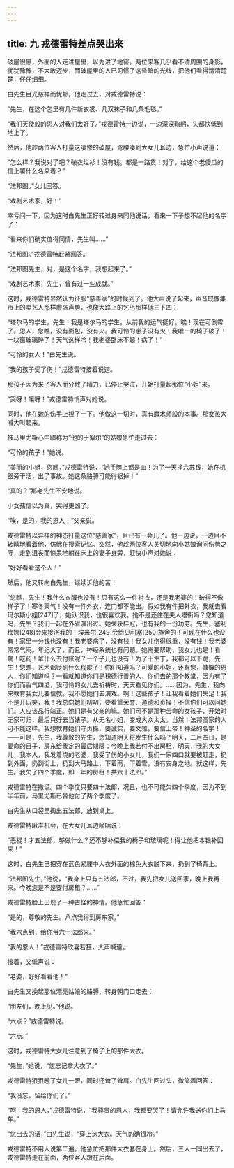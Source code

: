 ```yaml
---
---
---
```

title: 九 戎德雷特差点哭出来
---




破屋很黑，外面的人走进屋里，以为进了地窖。两位来客几乎看不清周围的身影，犹犹豫豫，不大敢迈步，而破屋里的人已习惯了这昏暗的光线，把他们看得清清楚楚，仔仔细细。

白先生目光慈祥而忧郁，他走过去，对戎德雷特说：

“先生，在这个包里有几件新衣裳、几双袜子和几条毛毯。”

“我们天使般的恩人对我们太好了。”戎德雷特一边说，一边深深鞠躬，头都快低到地上了。

然后，他趁两位客人打量这凄惨的破屋，弯腰凑到大女儿耳边，急忙小声说道：

“怎么样？我说对了吧？破衣烂衫！没有钱。都是一路货！对了，给这个老傻瓜的信上署什么名来着？”

“法邦图。”女儿回答。

“戏剧艺术家，好！”

幸亏问一下，因为这时白先生正好转过身来同他说话，看来一下子想不起他的名字了：

“看来你们确实值得同情，先生叫……”

“法邦图。”戎德雷特赶紧回答。

“法邦图先生，对，是这个名字，我想起来了。”

“戏剧艺术家，先生，曾有过一些成就。”

这时，戎德雷特显然认为征服“慈善家”的时候到了。他大声说了起来，声音既像集市上的卖艺人那样虚张声势，也像大路上的乞丐那样低三下四：

“塔尔马的学生，先生！我是塔尔马的学生。从前我的运气挺好。唉！现在可倒霉了。恩人，您瞧，没有面包，没有火。我可怜的崽子没有火！我唯一的椅子破了！一块窗玻璃碎了！天气这样冷！我老婆卧床不起！病了！”

“可怜的女人！”白先生说。

“我的孩子受了伤！”戎德雷特接着说道。

那孩子因为来了客人而分散了精力，已停止哭泣，开始打量起那位“小姐”来。

“哭呀！嚷呀！”戎德雷特悄声对她说。

同时，他在她的伤手上捏了一下。他做这一切时，真有魔术师般的本事。那女孩大喊大叫起来。

被马里尤斯心中暗称为“他的于絮尔”的姑娘急忙走过去：

“可怜的孩子！”她说。

“美丽的小姐，您瞧，”戎德雷特说，“她手腕上都是血！为了一天挣六苏钱，她在机器旁干活，出了事故。她这条胳膊可能得锯掉！”

“真的？”那老先生不安地说。

小女孩信以为真，哭得更凶了。

“唉，是的，我的恩人！”父亲说。

戎德雷特以异样的神态打量这位“慈善家”，且已有一会儿了。他一边说，一边目不转睛地看着他，仿佛在搜索记忆。突然，他趁两位客人关切地向小姑娘询问伤势之际，走到沮丧而惊呆地躺在床上的妻子身旁，赶快小声对她说：

“好好看看这个人！”

然后，他又转向白先生，继续诉他的苦：

“您瞧，先生！我什么衣服也没有！只有这么一件衬衣，还是我老婆的！破得不像样子了！寒冬天气！没有一件外衣，连门都不能出。假如我有件把外衣，我就去看玛尔斯小姐[247]了，她认识我，也很喜欢我。她不是还住在夫人塔街吗？您知道吗，先生？我们一起在外省演出过。她荣获桂冠，也有我的一份功劳。先生，塞利梅娜[248]会来接济我的！埃米尔[249]会给贝利塞[250]施舍的！可现在什么也没有！家里一分钱也没有！我老婆病了，没有钱！我女儿伤得很重，没有钱！我老婆常常气闷。年纪大了，而且，神经系统也有问题。她需要帮助，我女儿也是！看病！吃药！拿什么去付账呢？一个子儿也没有！为了十生丁，我都可以下跪，先生！您瞧，艺术都贬到什么程度了！你们知道吗？可爱的小姐，还有您，慷慨的恩人，你们知道吗？一看就知道你们是积德行善的人，你们去的那个教堂，因为有了你们而香气四溢，我可怜的女儿去祈祷时，天天看见你们。……因为，先生，我向来教育我女儿要信教。我不愿她们去演戏。啊！这些孩子！让我看着她们失足！我不是开玩笑，我！我总向她们叨叨，要看重荣誉、道德和贞操！不信你们可以问她们。人应该品行端正。她们是有父亲的嘛。她们可不是那种苦命的女孩子，开始时无家可归，最后只好去当婊子。从无名小姐，变成大众太太。当然！法邦图家的人可不能这样。我想教育她们守贞操，要诚实，要文雅，要信上帝！神圣的名字！——可是，先生，我尊敬的先生，您知道明天将发生什么吗？明天，二月四日，是要命的日子，房东给我定的最后期限；今晚上我若付不出房租，明天，我的大女儿，我本人，我发着烧的老婆，我受了伤的小女儿，我们一家四口就要被赶走，扔到外面，扔到街上，扔到大马路上，下着雨，下着雪，没有安身之地。就这样，先生。我欠了四个季度，即一年的房租！共六十法郎。”

戎德雷特在撒谎。四个季度只要四十法郎，况且，也不可能欠四个季度，因为不到半年前，马里尤斯已替他付了两个季度了。

白先生从口袋里掏出五法郎，放到桌上。

戎德雷特瞅准机会，在大女儿耳边嘀咕说：

“恶棍！才五法郎，够做什么？还不够补偿我的椅子和玻璃呢！得让他把本钱补回来！”

这时，白先生已把穿在蓝色紧腰中大衣外面的棕色大衣脱下来，扔到了椅背上。

“法邦图先生，”他说，“我身上只有五法郎，不过，我先把女儿送回家，晚上我再来。今晚您是不是要付房租？……”

戎德雷特脸上出现了一种古怪的神情。他急忙回答：

“是的，尊敬的先生。八点我得到房东家。”

“我六点到，给你带六十法郎来。”

“我的恩人！”戎德雷特欣喜若狂，大声喊道。

接着，又低声说：

“老婆，好好看看他！”

白先生又挽起那位漂亮姑娘的胳膊，转身朝门口走去：

“朋友们，晚上见。”他说。

“六点？”戎德雷特说。

“六点。”

这时，戎德雷特大女儿注意到了椅子上的那件大衣。

“先生，”她说，“您忘记拿大衣了。”

戎德雷特狠狠瞪了女儿一眼，同时还耸了耸肩。白先生回过头，微笑着回答：

“我没忘，留给你们了。”

“呵！我的恩人，”戎德雷特说，“我尊贵的恩人，我都要哭了！请允许我送你们上马车。”

“您出去的话，”白先生说，“穿上这大衣。天气的确很冷。”

戎德雷特不用人说第二遍。他急忙把那件大衣套在身上。然后，三人一同出去了，戎德雷特走在前面，两位客人跟在后面。